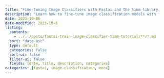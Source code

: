```yaml
---
title: "Fine-Tuning Image Classifiers with Fastai and the timm library for Beginners"
description: "Learn how to fine-tune image classification models with fastai and the timm library by creating a hand gesture recognizer in this easy-to-follow guide for beginners." 
date: 2023-10-06
date-modified: 2023-10-8
listing:
  contents: 
    - ../../posts/fastai-train-image-classifier-timm-tutorial/**/*.md
  sort: "date asc"
  type: default
  categories: false
  sort-ui: false
  filter-ui: false
  fields: [date, title, description, categories]
categories: [fastai, image-classification, onnx]
---
```

